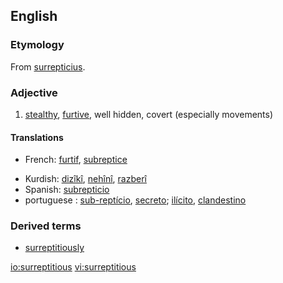 ==English==
===Etymology===
From {{L.}} [[surrepticius]].
===Adjective===
{{en-adj}}
#[[stealth]]y, [[furtive]], well hidden, covert (especially movements)

====Translations====
{{top}}
*French: [[furtif]], [[subreptice]]
{{mid}}
*Kurdish: [[dizîkî]], [[nehînî]], [[razberî]]
*Spanish: [[subrepticio]]
*portuguese : [[sub-reptício]], [[secreto]]; [[ilícito]], [[clandestino]]
{{bottom}}

===Derived terms===
*[[surreptitiously]]

[[io:surreptitious]]
[[vi:surreptitious]]